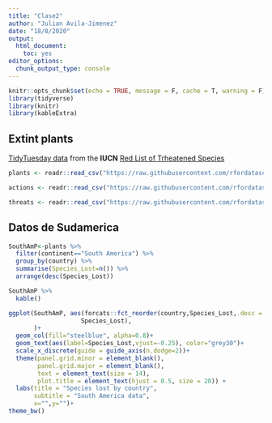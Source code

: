```yaml
---
title: "Clase2"
author: "Julian Avila-Jimenez"
date: "18/8/2020"
output: 
  html_document: 
    toc: yes
editor_options: 
  chunk_output_type: console
---
```


```r
knitr::opts_chunk$set(echo = TRUE, message = F, cache = T, warning = F)
library(tidyverse)
library(knitr)
library(kableExtra)
```

## Extint plants 

[TidyTuesday data](https://github.com/rfordatascience/tidytuesday/blob/master/data/2020/2020-08-18/readme.md) from the **IUCN** [Red List of Trheatened Species](https://www.iucnredlist.org/) 

```r
plants <- readr::read_csv("https://raw.githubusercontent.com/rfordatascience/tidytuesday/master/data/2020/2020-08-18/plants.csv")

actions <- readr::read_csv("https://raw.githubusercontent.com/rfordatascience/tidytuesday/master/data/2020/2020-08-18/actions.csv")

threats <- readr::read_csv("https://raw.githubusercontent.com/rfordatascience/tidytuesday/master/data/2020/2020-08-18/threats.csv")

```

## Datos de Sudamerica
```r
SouthAmP<-plants %>% 
  filter(continent=="South America") %>% 
  group_by(country) %>%
  summarise(Species_Lost=n()) %>% 
  arrange(desc(Species_Lost))

SouthAmP %>% 
  kable()

ggplot(SouthAmP, aes(forcats::fct_reorder(country,Species_Lost,.desc = TRUE),
                    Species_Lost),
       )+
  geom_col(fill="steelblue", alpha=0.8)+
  geom_text(aes(label=Species_Lost,vjust=-0.25), color="grey30")+
  scale_x_discrete(guide = guide_axis(n.dodge=2))+
  theme(panel.grid.minor = element_blank(),
        panel.grid.major = element_blank(),
        text = element_text(size = 14),
        plot.title = element_text(hjust = 0.5, size = 20)) +
  labs(title = "Species lost by country",
       subtitle = "South America data",
       x="",y="")+
theme_bw()
```

